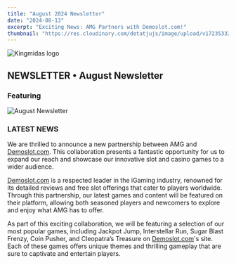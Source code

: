 ```yaml
---
title: "August 2024 Newsletter"
date: "2024-08-13"
excerpt: "Exciting News: AMG Partners with Demoslot.com!"
thumbnail: "https://res.cloudinary.com/detatjujs/image/upload/v1723533256/demoslot_newsletter_thumbnail_iwlz9s.jpg"
---
```



<div className='newsContent' style={{ maxWidth: '750px', margin: '0 auto', color: 'white' }}>
  <div className='newsHeader' style={{ textAlign: 'center', marginBottom: '20px' }}>
    <div style={{ display: 'flex', justifyContent: 'center', marginBottom: '10px' }}>
      <Image
        src="/logo.png"
        alt="Kingmidas logo"
        width={300}
        height={100}
        priority
      />
    </div>
    <h2 className="text-lg font-semibold Montserrat">NEWSLETTER • August Newsletter</h2>
  </div>

  <h3 className="text-center text-xl font-bold uppercase Montserrat golden">Featuring</h3>
  <img
    src="https://lh3.googleusercontent.com/pw/AP1GczPVvCanrR3PIybiTwYWm7rRTX7Qmo0ZkzRXOTt8yHJ7L2lZscK4fINhQ1vvqbc5NrV7hHAyhzxU9E5Fxvqbv0rjPWPzTFWoAZhTUSf9YT7HlvqcQg=w2400"
    alt="August Newsletter"
    style={{ maxWidth: '100%', width: '100%', margin: '0px auto 0px auto' }}
    className="rounded-lg mb-5 mx-auto"
  />


  <h3 className="text-center text-xl font-bold uppercase Montserrat golden" style={{margin:'50px auto 0px auto'}}>LATEST NEWS</h3>
  <div className="flex flex-col lg:flex-row items-center justify-between">

<div style={{margin:'20px auto 0px auto'}}>
  <p className="text-lg mb-5 text-center lg:text-left">
    We are thrilled to announce a new partnership between AMG and 
    <a href='http://demoslot.com/' style={{ color: 'inherit', textDecoration: 'underline' }}>Demoslot.com</a>. 
    This collaboration presents a fantastic opportunity for us to expand our reach and showcase our innovative slot and casino games to a wider audience.
  </p>
  <p className="text-lg mb-5 text-center lg:text-left" style={{margin:'20px auto 0px auto'}}>
    <a href='http://demoslot.com/' style={{ color: 'inherit', textDecoration: 'underline' }}>Demoslot.com</a> 
    is a respected leader in the iGaming industry, renowned for its detailed reviews and free slot offerings that cater to players worldwide. 
    Through this partnership, our latest games and content will be featured on their platform, allowing both seasoned players and newcomers to explore and enjoy what AMG has to offer.
  </p>
  <p className="text-lg mb-5 text-center lg:text-left" style={{margin:'20px auto 0px auto'}}>
    As part of this exciting collaboration, we will be featuring a selection of our most popular games, including Jackpot Jump, Interstellar Run, Sugar Blast Frenzy, Coin Pusher, and Cleopatra’s Treasure on 
    <a href='http://demoslot.com/' style={{ color: 'inherit', textDecoration: 'underline' }}>Demoslot.com</a>'s site. 
    Each of these games offers unique themes and thrilling gameplay that are sure to captivate and entertain players.
  </p>
</div>

  </div>
</div>
